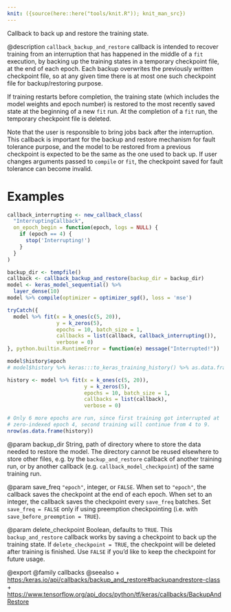 ```yaml
---
knit: ({source(here::here("tools/knit.R")); knit_man_src})
---
```

Callback to back up and restore the training state.

@description
`callback_backup_and_restore` callback is intended to recover training from an
interruption that has happened in the middle of a `fit` execution, by
backing up the training states in a temporary checkpoint file, at the end of
each epoch. Each backup overwrites the previously written checkpoint file,
so at any given time there is at most one such checkpoint file for
backup/restoring purpose.

If training restarts before completion, the training state (which includes
the model weights and epoch number) is restored to the most recently saved
state at the beginning of a new `fit` run. At the completion of a
`fit` run, the temporary checkpoint file is deleted.

Note that the user is responsible to bring jobs back after the interruption.
This callback is important for the backup and restore mechanism for fault
tolerance purpose, and the model to be restored from a previous checkpoint
is expected to be the same as the one used to back up. If user changes
arguments passed to `compile` or `fit`, the checkpoint saved for fault tolerance
can become invalid.

# Examples


```r
callback_interrupting <- new_callback_class(
  "InterruptingCallback",
  on_epoch_begin = function(epoch, logs = NULL) {
    if (epoch == 4) {
      stop('Interrupting!')
    }
  }
)

backup_dir <- tempfile()
callback <- callback_backup_and_restore(backup_dir = backup_dir)
model <- keras_model_sequential() %>%
  layer_dense(10)
model %>% compile(optimizer = optimizer_sgd(), loss = 'mse')

tryCatch({
  model %>% fit(x = k_ones(c(5, 20)),
                y = k_zeros(5),
                epochs = 10, batch_size = 1,
                callbacks = list(callback, callback_interrupting()),
                verbose = 0)
}, python.builtin.RuntimeError = function(e) message("Interrupted!"))

model$history$epoch
# model$history %>% keras:::to_keras_training_history() %>% as.data.frame() %>% print()

history <- model %>% fit(x = k_ones(c(5, 20)),
                         y = k_zeros(5),
                         epochs = 10, batch_size = 1,
                         callbacks = list(callback),
                         verbose = 0)

# Only 6 more epochs are run, since first training got interrupted at
# zero-indexed epoch 4, second training will continue from 4 to 9.
nrow(as.data.frame(history))
```

@param backup_dir
String, path of directory where to store the data
needed to restore the model. The directory
cannot be reused elsewhere to store other files, e.g. by the
`backup_and_restore` callback of another training run,
or by another callback (e.g. `callback_model_checkpoint`)
of the same training run.

@param save_freq
`"epoch"`, integer, or `FALSE`. When set to `"epoch"`,
the callback saves the checkpoint at the end of each epoch.
When set to an integer, the callback saves the checkpoint every
`save_freq` batches. Set `save_freq = FALSE` only if using
preemption checkpointing (i.e. with `save_before_preemption = TRUE`).

@param delete_checkpoint
Boolean, defaults to `TRUE`. This `backup_and_restore`
callback works by saving a checkpoint to back up the training state.
If `delete_checkpoint = TRUE`, the checkpoint will be deleted after
training is finished. Use `FALSE` if you'd like to keep the checkpoint
for future usage.

@export
@family callbacks
@seealso
+ <https:/keras.io/api/callbacks/backup_and_restore#backupandrestore-class>
+ <https://www.tensorflow.org/api_docs/python/tf/keras/callbacks/BackupAndRestore>
